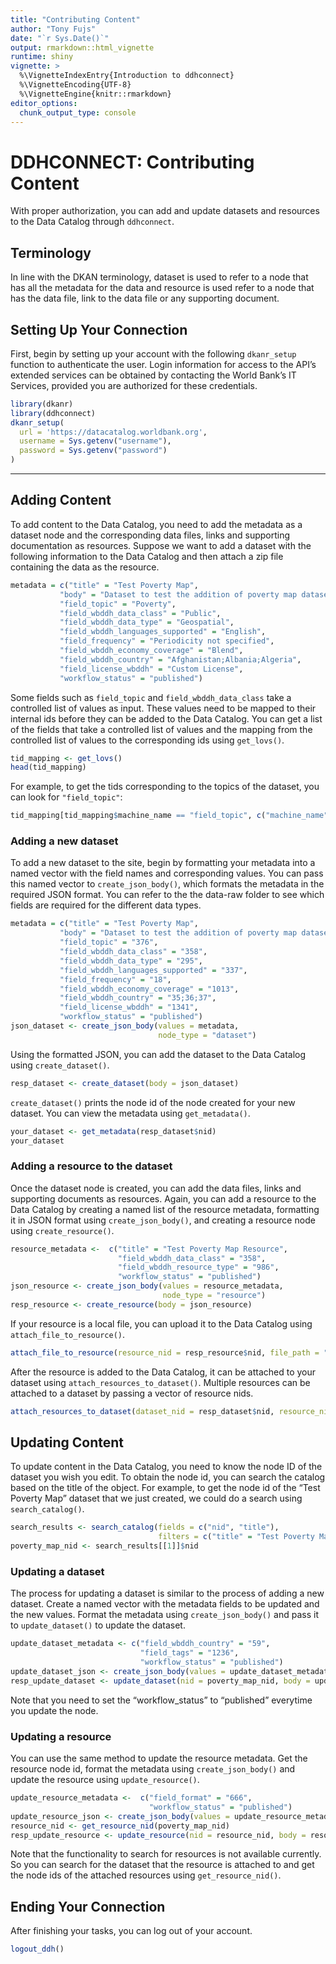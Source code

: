 ```yaml
---
title: "Contributing Content"
author: "Tony Fujs"
date: "`r Sys.Date()`"
output: rmarkdown::html_vignette
runtime: shiny
vignette: >
  %\VignetteIndexEntry{Introduction to ddhconnect}
  %\VignetteEncoding{UTF-8}
  %\VignetteEngine{knitr::rmarkdown}
editor_options: 
  chunk_output_type: console
---
```


# DDHCONNECT: Contributing Content
With proper authorization, you can add and update datasets and resources to the Data Catalog through `ddhconnect`.

## Terminology
In line with the DKAN terminology, dataset is used to refer to a node that has all the metadata for the data and resource is used refer to a node that has the data file, link to the data file or any supporting document.

## Setting Up Your Connection
First, begin by setting up your account with the following `dkanr_setup` function to authenticate the user. Login information for access to the API's extended services can be obtained by contacting the World Bank's IT Services, provided you are authorized for these credentials.
```r
library(dkanr)
library(ddhconnect)
dkanr_setup(
  url = 'https://datacatalog.worldbank.org',
  username = Sys.getenv("username"),
  password = Sys.getenv("password")
)
```

___

## Adding Content
To add content to the Data Catalog, you need to add the metadata as a dataset node and the corresponding data files, links and supporting documentation as resources. Suppose we want to add a dataset with the following information to the Data Catalog and then attach a zip file containing the data as the resource. 

```r
metadata = c("title" = "Test Poverty Map",
           "body" = "Dataset to test the addition of poverty map datasets into DDH.",
           "field_topic" = "Poverty",
           "field_wbddh_data_class" = "Public",
           "field_wbddh_data_type" = "Geospatial",
           "field_wbddh_languages_supported" = "English",
           "field_frequency" = "Periodicity not specified",
           "field_wbddh_economy_coverage" = "Blend",
           "field_wbddh_country" = "Afghanistan;Albania;Algeria",
           "field_license_wbddh" = "Custom License",
           "workflow_status" = "published")
```

Some fields such as `field_topic` and `field_wbddh_data_class` take a controlled list of values as input. These values need to be mapped to their internal ids before they can be added to the Data Catalog. You can get a list of the fields that take a controlled list of values and the mapping from the controlled list of values to the corresponding ids using `get_lovs()`.

```r
tid_mapping <- get_lovs()
head(tid_mapping)
```

For example, to get the tids corresponding to the topics of the dataset, you can look for `"field_topic"`:

```r
tid_mapping[tid_mapping$machine_name == "field_topic", c("machine_name", "list_value_name", "tid")]
```

### Adding a new dataset
To add a new dataset to the site, begin by formatting your metadata into a named vector with the field names and corresponding values. You can pass this named vector to `create_json_body()`, which formats the metadata in the required JSON format. You can refer to the the data-raw folder to see which fields are required for the different data types. 

```r
metadata = c("title" = "Test Poverty Map",
           "body" = "Dataset to test the addition of poverty map datasets into DDH.",
           "field_topic" = "376",
           "field_wbddh_data_class" = "358",
           "field_wbddh_data_type" = "295",
           "field_wbddh_languages_supported" = "337",
           "field_frequency" = "18",
           "field_wbddh_economy_coverage" = "1013",
           "field_wbddh_country" = "35;36;37",
           "field_license_wbddh" = "1341",
           "workflow_status" = "published")
json_dataset <- create_json_body(values = metadata,
                                 node_type = "dataset")
```

Using the formatted JSON, you can add the dataset to the Data Catalog using `create_dataset()`.
```r
resp_dataset <- create_dataset(body = json_dataset)
```

`create_dataset()` prints the node id of the node created for your new dataset. You can view the metadata using `get_metadata()`.
```r
your_dataset <- get_metadata(resp_dataset$nid)
your_dataset
```

### Adding a resource to the dataset
Once the dataset node is created, you can add the data files, links and supporting documents as resources. Again, you can add a resource to the Data Catalog by creating a named list of the resource metadata, formatting it in JSON format using `create_json_body()`, and creating a resource node using `create_resource()`.
```r
resource_metadata <-  c("title" = "Test Poverty Map Resource",
                        "field_wbddh_data_class" = "358",
                        "field_wbddh_resource_type" = "986",
                        "workflow_status" = "published")
json_resource <- create_json_body(values = resource_metadata,
                                  node_type = "resource")
resp_resource <- create_resource(body = json_resource)
```

If your resource is a local file, you can upload it to the Data Catalog using `attach_file_to_resource()`.
```r
attach_file_to_resource(resource_nid = resp_resource$nid, file_path = "PATH TO YOUR FILE")
```


After the resource is added to the Data Catalog, it can be attached to your dataset using `attach_resources_to_dataset()`. Multiple resources can be attached to a dataset by passing a vector of resource nids.
```r
attach_resources_to_dataset(dataset_nid = resp_dataset$nid, resource_nid = resp_resource$nid)
```

## Updating Content
To update content in the Data Catalog, you need to know the node ID of the dataset you wish you edit. To obtain the node id, you can search the catalog based on the title of the object. For example, to get the node id of the "Test Poverty Map" dataset that we just created, we could do a search using `search_catalog()`.
```r
search_results <- search_catalog(fields = c("nid", "title"),
                                 filters = c("title" = "Test Poverty Map"))
poverty_map_nid <- search_results[[1]]$nid
```

### Updating a dataset

The process for updating a dataset is similar to the process of adding a new dataset. Create a named vector with the metadata fields to be updated and the new values. Format the metadata using `create_json_body()` and pass it to `update_dataset()` to update the dataset.
```r
update_dataset_metadata <- c("field_wbddh_country" = "59",
                             "field_tags" = "1236",
                             "workflow_status" = "published")
update_dataset_json <- create_json_body(values = update_dataset_metadata, node_type = “dataset”)
resp_update_dataset <- update_dataset(nid = poverty_map_nid, body = update_dataset_json)
```
Note that you need to set the "workflow_status" to "published" everytime you update the node.

### Updating a resource

You can use the same method to update the resource metadata. Get the resource node id, format the metadata using `create_json_body()` and update the resource using `update_resource()`.
```r
update_resource_metadata <-  c("field_format" = "666",
                               "workflow_status" = "published")
update_resource_json <- create_json_body(values = update_resource_metadata, node_type = “resource”)
resource_nid <- get_resource_nid(poverty_map_nid)
resp_update_resource <- update_resource(nid = resource_nid, body = resource_json)
```
Note that the functionality to search for resources is not available currently. So you can search for the dataset that the resource is attached to and get the node ids of the attached resources using `get_resource_nid()`.

## Ending Your Connection
After finishing your tasks, you can log out of your account.
```r
logout_ddh()
```
